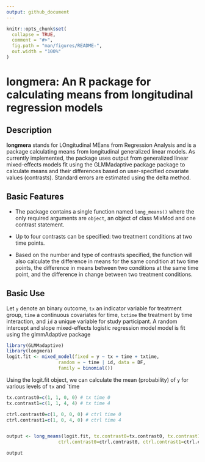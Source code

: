 ```yaml
---
output: github_document
---
```


<!-- README.md is generated from README.Rmd. Please edit that file -->

```r
knitr::opts_chunk$set(
  collapse = TRUE,
  comment = "#>",
  fig.path = "man/figures/README-",
  out.width = "100%"
)
```


longmera: An R package for calculating means from longitudinal regression models
================


Description
------------

<strong>longmera</strong> stands for LOngitudinal MEans from Regression Analysis and is a package calculating means from longitudinal generalized linear models. 
As currently implemented, the package uses output from generalized linear mixed-effects models fit using
the GLMMadaptive package package to calculate means and their differences based on user-specified
covariate values (contrasts). Standard errors are estimated using the delta method.

Basic Features
------------

- The package contains a single function named `long_means()` where the only
required arguments are `object`, an object of class MixMod and one contrast statement. 

- Up to four contrasts can be specified: two treatment conditions at two time points. 

- Based on the number and type of contrasts specified, the function will also calculate the difference in means for the same condition at two time points, the difference in means
between two conditions at the same time point, and the difference in change between two treatment conditions. 

Basic Use
------------

Let `y` denote an binary outcome, `tx` an indicator variable for treatment group,
`time` a continuous covariates for time, `txtime` the treatment by time interaction, and `id` a unique variable for study participant. A random intercept and slope mixed-effects logistic regression model model is fit using the glmmAdaptive package
```r
library(GLMMadaptive)
library(longmera)
logit.fit <- mixed_model(fixed = y ~ tx + time + txtime, 
                   random = ~ time | id, data = DF,
                   family = binomial())
```

Using the logit.fit object, we can calculate the mean (probability) of `y` for various levels of `tx` and `time
```r
tx.contrast0=c(1, 1, 0, 0) # tx time 0
tx.contrast1=c(1, 1, 4, 4) # tx time 4

ctrl.contrast0=c(1, 0, 0, 0) # ctrl time 0
ctrl.contrast1=c(1, 0, 4, 0) # ctrl time 4


output <- long_means(logit.fit, tx.contrast0=tx.contrast0, tx.contrast1=tx.contrast1,
                   ctrl.contrast0=ctrl.contrast0, ctrl.contrast1=ctrl.contrast1)

output
```
